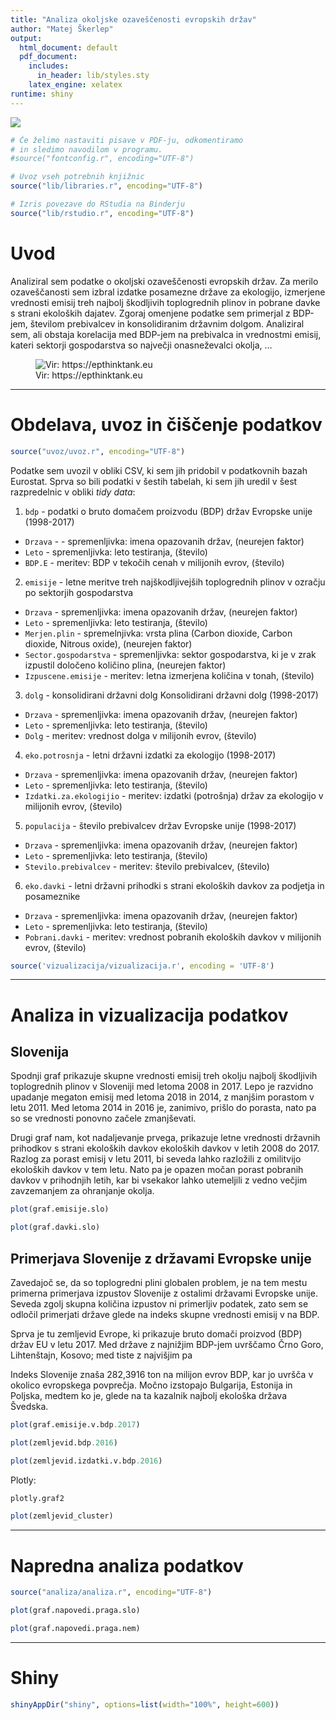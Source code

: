 ```yaml
---
title: "Analiza okoljske ozaveščenosti evropskih držav"
author: "Matej Škerlep"
output:
  html_document: default
  pdf_document:
    includes:
      in_header: lib/styles.sty
    latex_engine: xelatex
runtime: shiny
---
```

![](slike/RStudio.png)

```r
# Če želimo nastaviti pisave v PDF-ju, odkomentiramo
# in sledimo navodilom v programu.
#source("fontconfig.r", encoding="UTF-8")

# Uvoz vseh potrebnih knjižnic
source("lib/libraries.r", encoding="UTF-8")
```

```r
# Izris povezave do RStudia na Binderju
source("lib/rstudio.r", encoding="UTF-8")
```



# Uvod

Analiziral sem podatke o okoljski ozaveščenosti evropskih držav. Za merilo ozaveščanosti sem izbral izdatke posamezne države za ekologijo, izmerjene vrednosti emisij treh najbolj škodljivih toplogrednih plinov in pobrane davke s strani ekoloških dajatev. Zgoraj omenjene podatke sem primerjal z BDP-jem, številom prebivalcev in konsolidiranim državnim dolgom. Analiziral sem, ali obstaja korelacija med BDP-jem na prebivalca in vrednostmi emisij, kateri sektorji gospodarstva so največji onasneževalci okolja, ... 

![Vir: https://epthinktank.eu](slike/tovarna.jpg)

***

# Obdelava, uvoz in čiščenje podatkov

```r
source("uvoz/uvoz.r", encoding="UTF-8")
```

Podatke sem uvozil v obliki CSV, ki sem jih pridobil v podatkovnih bazah Eurostat.
Sprva so bili podatki v šestih tabelah, ki sem jih uredil v šest razpredelnic v obliki *tidy data*:

1. `bdp` - podatki o bruto domačem proizvodu (BDP) držav Evropske unije (1998-2017)
  - `Drzava` - - spremenljivka: imena opazovanih držav, (neurejen faktor)
  - `Leto` - spremenljivka: leto testiranja, (število)
  - `BDP.E` - meritev: BDP v tekočih cenah v milijonih evrov, (število)
  
2. `emisije` - letne meritve  treh najškodljivejših toplogrednih plinov v ozračju po sektorjih gospodarstva 
  - `Drzava` - spremenljivka: imena opazovanih držav, (neurejen faktor)
  - `Leto` - spremenljivka: leto testiranja, (število)
  - `Merjen.plin` - spremelnjivka: vrsta plina (Carbon dioxide, Carbon dioxide, Nitrous oxide), (neurejen faktor)
  - `Sector.gospodarstva` - spremenljivka: sektor gospodarstva, ki je v zrak izpustil določeno količino plina, (neurejen faktor)
  - `Izpuscene.emisije` - meritev: letna izmerjena količina v tonah, (število)

3. `dolg` - konsolidirani državni dolg Konsolidirani državni dolg (1998-2017)
  - `Drzava` - spremenljivka: imena opazovanih držav, (neurejen faktor)
  - `Leto` - spremenljivka: leto testiranja, (število)
  - `Dolg` - meritev: vrednost dolga v milijonih evrov, (število)

4. `eko.potrosnja` - letni državni izdatki za ekologijo (1998-2017)
  - `Drzava` - spremenljivka: imena opazovanih držav, (neurejen faktor)
  - `Leto` - spremenljivka: leto testiranja, (število)
  - `Izdatki.za.ekologijio` - meritev: izdatki (potrošnja) držav za ekologijo v milijonih evrov, (število)
  
5. `populacija` - število prebivalcev držav Evropske unije (1998-2017)
  - `Drzava` - spremenljivka: imena opazovanih držav, (neurejen faktor)
  - `Leto` - spremenljivka: leto testiranja, (število)
  - `Stevilo.prebivalcev` - meritev: število prebivalcev, (število)

6. `eko.davki` - letni državni prihodki s strani ekoloških davkov za podjetja in posameznike
  - `Drzava` - spremenljivka: imena opazovanih držav, (neurejen faktor)
  - `Leto` - spremenljivka: leto testiranja, (število)
  - `Pobrani.davki` - meritev: vrednost pobranih ekoloških davkov v milijonih evrov, (število)


```r
source('vizualizacija/vizualizacija.r', encoding = 'UTF-8')
```


***

# Analiza in vizualizacija podatkov
## Slovenija

Spodnji graf prikazuje skupne vrednosti emisij treh okolju najbolj škodljivih toplogrednih plinov v Sloveniji med letoma 2008 in 2017. Lepo je razvidno upadanje megaton emisij med letoma 2018 in 2014, z manjšim porastom v letu 2011. Med letoma 2014 in 2016 je, zanimivo, prišlo do porasta, nato pa so se vrednosti ponovno začele zmanjševati.

Drugi graf nam, kot nadaljevanje prvega, prikazuje letne vrednosti državnih prihodkov s strani ekoloških davkov ekoloških davkov v letih 2008 do 2017. Razlog za porast emisij v letu 2011, bi seveda lahko razložili z omilitvijo ekoloških davkov v tem letu. Nato pa je opazen močan porast pobranih davkov v prihodnjih letih, kar bi vsekakor lahko utemeljili z vedno večjim zavzemanjem za ohranjanje okolja.

```r
plot(graf.emisije.slo)
```

```r
plot(graf.davki.slo)
```

## Primerjava Slovenije z državami Evropske unije
Zavedajoč se, da so toplogredni plini globalen problem, je na tem mestu primerna primerjava izpustov Slovenije z ostalimi državami Evropske unije. Seveda zgolj skupna količina izpustov ni primerljiv podatek, zato sem se odločil primerjati države glede na indeks skupne vrednosti emisij v na BDP.

Sprva je tu zemljevid Evrope, ki prikazuje bruto domači proizvod (BDP) držav EU v letu 2017. Med države z najnižjim BDP-jem uvrščamo Črno Goro, Lihtenštajn, Kosovo; med tiste z najvišjim pa 




Indeks Slovenije znaša 282,3916 ton na milijon evrov BDP, kar jo uvršča v okolico evropskega povprečja. Močno izstopajo Bulgarija, Estonija in Poljska, medtem ko je, glede na ta kazalnik najbolj ekološka država Švedska.

```r
plot(graf.emisije.v.bdp.2017)
```



```r
plot(zemljevid.bdp.2016)
```

```r
plot(zemljevid.izdatki.v.bdp.2016)
```

Plotly:
```r
plotly.graf2
```

```r
plot(zemljevid_cluster)
```




***

# Napredna analiza podatkov

```r
source("analiza/analiza.r", encoding="UTF-8")
```

```r
plot(graf.napovedi.praga.slo)
```

```r
plot(graf.napovedi.praga.nem)
```

***
# Shiny

```r
shinyAppDir("shiny", options=list(width="100%", height=600))
```
